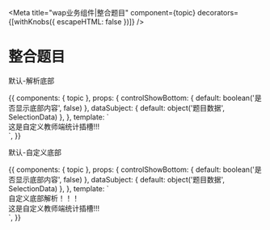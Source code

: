 
<Meta title="wap业务组件|整合题目" component={topic} decorators={[withKnobs({ escapeHTML: false })]} />

# 整合题目

<Props of={topic} />

默认-解析底部

<Preview>
  <Story name="默认">
    {{
      components: { topic },
      props: {
        controlShowBottom: { default: boolean('是否显示底部内容', false) },
        dataSubject: { default: object('题目数据', SelectionData) },
      },
      template: `<topic :dataSubject="dataSubject" :controlShowBottom="controlShowBottom">
         <div slot="questionBottom">这是自定义教师端统计插槽!!!</div>
         </topic>`,
    }}
  </Story>
</Preview>

默认-自定义底部

<Preview>
  <Story name="自定义底部">
    {{
      components: { topic },
      props: {
        controlShowBottom: { default: boolean('是否显示底部内容', false) },
        dataSubject: { default: object('题目数据', SelectionData) },
      },
      template: `<topic :dataSubject="dataSubject" :controlShowBottom="controlShowBottom">
          <div slot="bottom">自定义底部解析！！！</div>
           <div slot="questionBottom">这是自定义教师端统计插槽!!!</div>
        </topic>`,
    }}
  </Story>
</Preview>
